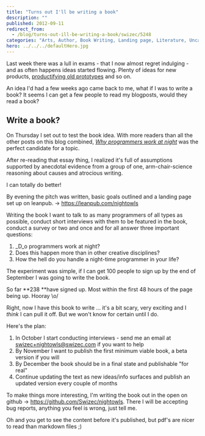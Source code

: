 ```yaml
---
title: "Turns out I'll be writing a book"
description: ""
published: 2012-09-11
redirect_from:
  - /blog/turns-out-ill-be-writing-a-book/swizec/5248
categories: "Arts, Author, Book Writing, Landing page, Literature, Uncategorized, Writing"
hero: ../../../defaultHero.jpg
---
```


Last week there was a lull in exams - that I now almost regret indulging - and as often happens ideas started flowing. Plenty of ideas for new products, [productifying old prototypes](https://swizec.com/blog/a-message-from-your-future-self-2/) and so on.

An idea I'd had a few weeks ago came back to me, what if I was to write a book? It seems I can get a few people to read my blogposts, would they read a book?

## Write a book?

On Thursday I set out to test the book idea. With more readers than all the other posts on this blog combined, _[Why programmers work at night](https://swizec.com/blog/why-programmers-work-at-night-2/)_ was the perfect candidate for a topic.

After re-reading that essay thing, I realized it's full of assumptions supported by anecdotal evidence from a group of one, arm-chair-science reasoning about causes and atrocious writing.

I can totally do better!

By evening the pitch was written, basic goals outlined and a landing page set up on leanpub. -> https://leanpub.com/nightowls

Writing the book I want to talk to as many programmers of all types as possible, conduct short interviews with them to be featured in the book, conduct a survey or two and once and for all answer three important questions:

1.  \_D_o programmers work at night?
2.  Does this happen more than in other creative disciplines?
3.  How the hell do you handle a night-time programmer in your life?

The experiment was simple, if I can get 100 people to sign up by the end of September I was going to write the book.

So far **238 **have signed up. Most within the first 48 hours of the page being up. Hooray \\o/

Right, now I have this book to write ... it's a bit scary, very exciting and I _think_ I can pull it off. But we won't know for certain until I do.

Here's the plan:

1.  In October I start conducting interviews - send me an email at [swizec+nightowls@swizec.com](mailto:swizec+nightowls@swizec.com) if you want to help
2.  By November I want to publish the first minimum viable book, a beta version if you will
3.  By December the book should be in a final state and publishable "for real"
4.  Continue updating the text as new ideas/info surfaces and publish an updated version every couple of months

To make things more interesting, I'm writing the book out in the open on github -> https://github.com/Swizec/nightowls. There I will be accepting bug reports, anything you feel is wrong, just tell me.

Oh and you get to see the content before it's published, but pdf's are nicer to read than markdown files ;)
